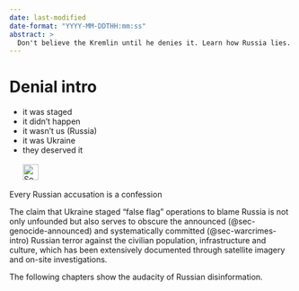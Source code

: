 ```yaml
---
date: last-modified
date-format: "YYYY-MM-DDTHH:mm:ss"
abstract: > 
  Don't believe the Kremlin until he denies it. Learn how Russia lies. With a long list of shameless Russian lies. 
---
```


# Denial intro {#sec-denial-intro}

::: {.callout-caution title="Myth"}
- it was staged
- it didn't happen
- it wasn't us (Russia)
- it was Ukraine
- they deserved it
[<br></br>![Search for topic in EUvsDisinfo](../all_common_img/EUvsDisinfo_400x240.jpg){height=2em}](https://euvsdisinfo.eu/disinformation-cases/?text=(alleged%7Cdenied%7Cconfessed)&sort=relevance)
:::

::: {.callout-tip title="Truth"}
Every Russian accusation is a confession
:::

The claim that Ukraine staged "false flag" operations to blame Russia is not only unfounded but also serves to obscure the announced (@sec-genocide-announced) and systematically committed (@sec-warcrimes-intro) Russian terror against the civilian population, infrastructure and culture, which has been extensively documented through satellite imagery and on-site investigations.


The following chapters show the audacity of Russian disinformation.
